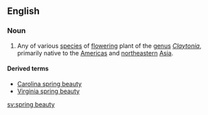 ==English==
===Noun===
{{wikipedia}}
{{en-noun|head=[[spring]] [[beauty]]|spring beauties}}

#Any of various [[species]] of [[flowering]] plant of the [[genus]] ''[[Claytonia]]'', primarily native to the [[Americas]] and [[northeastern]] [[Asia]].

====Derived terms====
*[[Carolina spring beauty]]
*[[Virginia spring beauty]]

[[sv:spring beauty]]